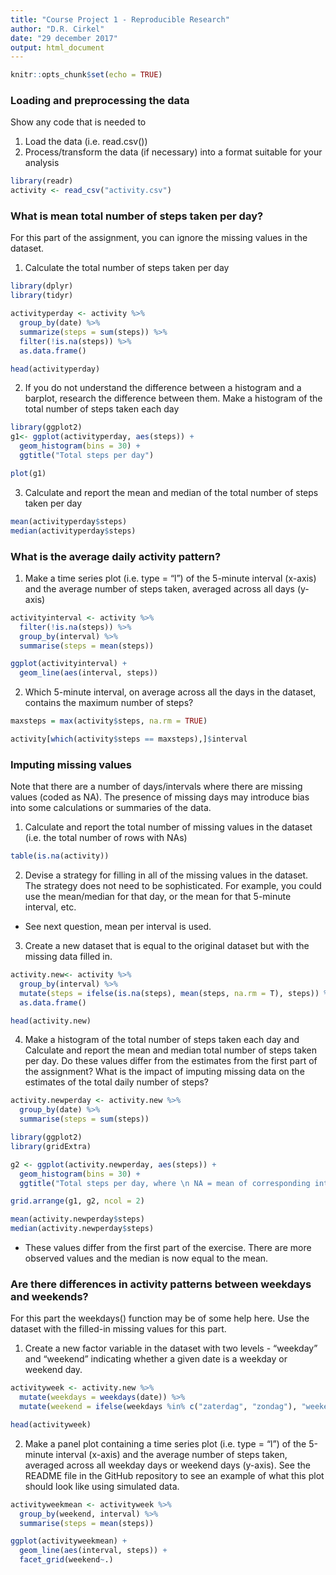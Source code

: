 ---
title: "Course Project 1 - Reproducible Research"
author: "D.R. Cirkel"
date: "29 december 2017"
output: html_document
---

```{r setup, include=FALSE}
knitr::opts_chunk$set(echo = TRUE)
```

### Loading and preprocessing the data
Show any code that is needed to

1. Load the data (i.e. read.csv())
2. Process/transform the data (if necessary) into a format suitable for your analysis

```{r load}

library(readr)
activity <- read_csv("activity.csv")

```

### What is mean total number of steps taken per day?
For this part of the assignment, you can ignore the missing values in the dataset.

1. Calculate the total number of steps taken per day
```{r per day}
library(dplyr)
library(tidyr)

activityperday <- activity %>%
  group_by(date) %>%
  summarize(steps = sum(steps)) %>%
  filter(!is.na(steps)) %>%
  as.data.frame()

head(activityperday)

```
2. If you do not understand the difference between a histogram and a barplot, research the difference between them. Make a histogram of the total number of steps taken each day

```{r hist}

library(ggplot2)
g1<- ggplot(activityperday, aes(steps)) + 
  geom_histogram(bins = 30) + 
  ggtitle("Total steps per day")

plot(g1)

```

3. Calculate and report the mean and median of the total number of steps taken per day

```{r mean median}
mean(activityperday$steps)
median(activityperday$steps)
```

### What is the average daily activity pattern?
1. Make a time series plot (i.e. type = "l") of the 5-minute interval (x-axis) and the average number of steps taken, averaged across all days (y-axis)
```{r interval}
activityinterval <- activity %>%
  filter(!is.na(steps)) %>%
  group_by(interval) %>%
  summarise(steps = mean(steps)) 

ggplot(activityinterval) + 
  geom_line(aes(interval, steps))
```

2. Which 5-minute interval, on average across all the days in the dataset, contains the maximum number of steps?
```{r max}
maxsteps = max(activity$steps, na.rm = TRUE)

activity[which(activity$steps == maxsteps),]$interval

```

### Imputing missing values
Note that there are a number of days/intervals where there are missing values (coded as NA). The presence of missing days may introduce bias into some calculations or summaries of the data.

1. Calculate and report the total number of missing values in the dataset (i.e. the total number of rows with NAs)
```{r missing values}
table(is.na(activity))
```
2. Devise a strategy for filling in all of the missing values in the dataset. The strategy does not need to be sophisticated. For example, you could use the mean/median for that day, or the mean for that 5-minute interval, etc.
* See next question, mean per interval is used.
3. Create a new dataset that is equal to the original dataset but with the missing data filled in.
```{r replace empty values}

activity.new<- activity %>% 
  group_by(interval) %>% 
  mutate(steps = ifelse(is.na(steps), mean(steps, na.rm = T), steps)) %>%
  as.data.frame()

head(activity.new)

```
4. Make a histogram of the total number of steps taken each day and Calculate and report the mean and median total number of steps taken per day. Do these values differ from the estimates from the first part of the assignment? What is the impact of imputing missing data on the estimates of the total daily number of steps?
```{r hist + mean, median}


activity.newperday <- activity.new %>%
  group_by(date) %>%
  summarise(steps = sum(steps)) 

library(ggplot2)
library(gridExtra)

g2 <- ggplot(activity.newperday, aes(steps)) + 
  geom_histogram(bins = 30) + 
  ggtitle("Total steps per day, where \n NA = mean of corresponding interval")

grid.arrange(g1, g2, ncol = 2)

mean(activity.newperday$steps)
median(activity.newperday$steps)

```
* These values differ from the first part of the exercise. There are more observed values and the median is now equal to the mean. 

### Are there differences in activity patterns between weekdays and weekends?
For this part the weekdays() function may be of some help here. Use the dataset with the filled-in missing values for this part.

1. Create a new factor variable in the dataset with two levels - "weekday" and "weekend" indicating whether a given date is a weekday or weekend day.
```{r weekday weekend}
activityweek <- activity.new %>%
  mutate(weekdays = weekdays(date)) %>%
  mutate(weekend = ifelse(weekdays %in% c("zaterdag", "zondag"), "weekend", "weekday"))

head(activityweek)
```

2. Make a panel plot containing a time series plot (i.e. type = "l") of the 5-minute interval (x-axis) and the average number of steps taken, averaged across all weekday days or weekend days (y-axis). See the README file in the GitHub repository to see an example of what this plot should look like using simulated data.

```{r plot}

activityweekmean <- activityweek %>%
  group_by(weekend, interval) %>%
  summarise(steps = mean(steps)) 

ggplot(activityweekmean) + 
  geom_line(aes(interval, steps)) + 
  facet_grid(weekend~.)
```